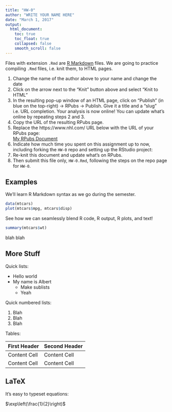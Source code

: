 ```yaml
---
title: "HW-0"
author: "WRITE YOUR NAME HERE"
date: "March 1, 2017"
output:
  html_document:
    toc: true
    toc_float: true
    collapsed: false
    smooth_scroll: false
---
```


Files with extension `.Rmd` are [R Markdown](http://rmarkdown.rstudio.com/) files.
We are going to practice compiling `.Rmd` files, i.e. knit them, to HTML pages.

1. Change the name of the author above to your name and change the date
1. Click on the arrow next to the "Knit" button above and select "Knit to HTML"
1. In the resulting pop-up window of an HTML page, click on "Publish" (in blue
on the top-right) -> RPubs -> Publish. Give it a title and a "slug" i.e. URL
completion. Your analysis is now online! You can update what's online by
repeating steps 2 and 3.
1. Copy the URL of the resulting RPubs page.
1. Replace the https://www.nhl.com/ URL below with the URL of your RPubs page:  
[My RPubs Document](https://www.nhl.com/)
1. Indicate how much time you spent on this assignment up to now, 
including forking the `HW-0` repo and setting up the RStudio project: 
1. Re-knit this document and update what's on RPubs.
1. Then submit this file only, `HW-0.Rmd`, following the steps on the repo page for `HW-0`.


## Examples

We'll learn R Markdown syntax as we go during the semester.

```r
data(mtcars)
plot(mtcars$mpg, mtcars$disp)
```

See how we can seamlessly blend R code, R output, R plots, and text!

```r
summary(mtcars$wt)
```

blah blah


## More Stuff

Quick lists:

* Hello world
* My name is Albert
    + Make sublists
    + Yeah
    

Quick numbered lists:

1. Blah
1. Blah
1. Blah

Tables:

First Header  | Second Header
------------- | -------------
Content Cell  | Content Cell
Content Cell  | Content Cell


## LaTeX

It's easy to typeset equations:

$\exp\left(\frac{1}{2}\right)$
